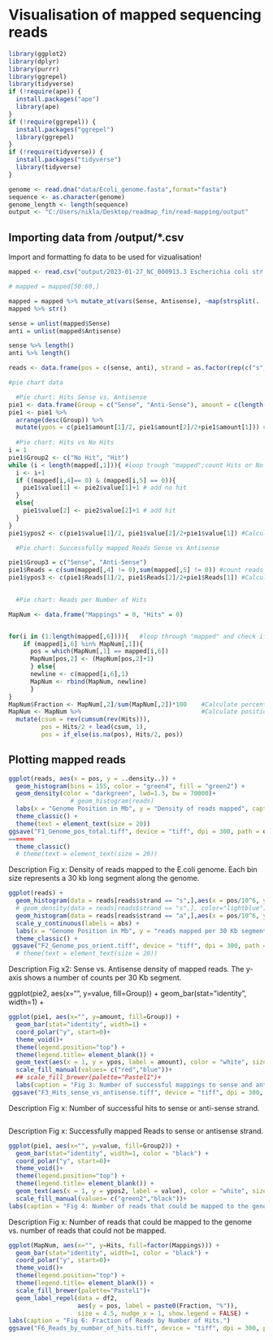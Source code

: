 # Visualisation of mapped sequencing reads

```R

library(ggplot2)
library(dplyr)
library(purrr)
library(ggrepel)
library(tidyverse)
if (!require(ape)) {
  install.packages("ape")
  library(ape)
}
if (!require(ggrepel)) {
  install.packages("ggrepel")
  library(ggrepel)
}
if (!require(tidyverse)) {
  install.packages("tidyverse")
  library(tidyverse)
}
```

```R
genome <- read.dna("data/Ecoli_genome.fasta",format="fasta")
sequence <- as.character(genome)
genome_length <- length(sequence)
output <- "C:/Users/nikla/Desktop/readmap_fin/read-mapping/output"
```

## Importing data from /output/*.csv
Import and formatting fo data to be used for vizualisation!
```R
mapped <- read.csv("output/2023-01-27_NC_000913.3 Escherichia coli str. K-12 substr. MG1655, complete genome.csv",sep = ";")

# mapped = mapped[50:60,]

mapped = mapped %>% mutate_at(vars(Sense, Antisense), ~map(strsplit(. ,split=","), ~map_int(.x, as.integer)))
mapped %>% str()

sense = unlist(mapped$Sense)
anti = unlist(mapped$Antisense)

sense %>% length()
anti %>% length()

reads <- data.frame(pos = c(sense, anti), strand = as.factor(rep(c("s","a"),times = c(length(sense),length(anti)))))

#pie chart data

  #Pie chart: Hits Sense vs. Antisense 
pie1 <- data.frame(Group = c("Sense", "Anti-Sense"), amount = c(length(sense),length(anti)))
pie1 <- pie1 %>%
  arrange(desc(Group)) %>%
  mutate(ypos = c(pie1$amount[1]/2, pie1$amount[2]/2+pie1$amount[1])) #Calculate positions for labeling Pie chart. 
  
  #Pie chart: Hits vs No Hits
i = 1
pie1$Group2 <- c("No Hit", "Hit")
while (i < length(mapped[,1])){ #loop trough "mapped";count Hits or No Hits
  i <- i+1
  if ((mapped[i,4]== 0) & (mapped[i,5] == 0)){
    pie1$value[1] <- pie2$value[1]+1 # add no hit
  }
  else{
    pie1$value[2] <- pie2$value[2]+1 # add hit
  }
}
pie1$ypos2 <- c(pie1$value[1]/2, pie1$value[2]/2+pie1$value[1]) #Calculate positions for labeling Pie chart. 

  #Pie chart: Successfully mapped Reads Sense vs Antisense

pie1$Group3 = c("Sense", "Anti-Sense")
pie1$Reads = c(sum(mapped[,4] != 0),sum(mapped[,5] != 0)) #count reads that have sense and antisense hits, store seperatley
pie1$ypos3 <- c(pie1$Reads[1]/2, pie1$Reads[2]/2+pie1$Reads[1]) #Calculate positions for labeling Pie chart. 
  

  #Pie chart: Reads per Number of Hits

MapNum <- data.frame("Mappings" = 0, "Hits" = 0)


for(i in (1:length(mapped[,6]))){   #loop through "mapped" and check if number of total hits already in MapNum; if so add one to Hits; if not, add add number of toatal hits to new line.
    if (mapped[i,6] %in% MapNum[,1]){
      pos = which(MapNum[,1] == mapped[i,6])
      MapNum[pos,2] <- (MapNum[pos,2]+1)
      } else{
      newline <- c(mapped[i,6],1)
      MapNum <- rbind(MapNum, newline)
      }
}
MapNum$Fraction <- MapNum[,2]/sum(MapNum[,2])*100    #Calculate percentage
MapNum <- MapNum %>%                                 #Calculate positions for labeling Pie chart. 
  mutate(csum = rev(cumsum(rev(Hits))), 
         pos = Hits/2 + lead(csum, 1),
         pos = if_else(is.na(pos), Hits/2, pos))


```

## Plotting mapped reads
```R

ggplot(reads, aes(x = pos, y = ..density..)) +
  geom_histogram(bins = 155, color = "green4", fill = "green2") + 
  geom_density(color = "darkgreen", lwd=1.3, bw = 70000)+
                 # geom_histogram(reads)
  labs(x = "Genome Position in Mb", y = "Density of reads mapped", caption = "Fig. 1: Density of the reads mapped to the E.coli genome.") +
  theme_classic() +
  theme(text = element_text(size = 20)) 
ggsave("F1_Genome_pos_total.tiff", device = "tiff", dpi = 300, path = output)
=======
  theme_classic()
  # theme(text = element_text(size = 20)) 
```
Description Fig x: Density of reads mapped to the E.coli genome. Each bin size represents a 30 kb long segment along the genome.

```R
ggplot(reads) +
  geom_histogram(data = reads[reads$strand == "s",],aes(x = pos/10^6, y = ..count..), bins = 155,color="lightblue",fill="blue") +
  # geom_density(data = reads[reads$strand == "s",], color="lightblue") +
  geom_histogram(data = reads[reads$strand == "a",],aes(x = pos/10^6, y = -..count..), bins = 155,color="orange",fill="red") +
  scale_y_continuous(labels = abs) + 
  labs(x = "Genome Position in Mb", y = "reads mapped per 30 Kb segment", caption = "Fig 2: Orientation of mapped Reads") +
  theme_classic() +
 ggsave("F2_Genome_pos_orient.tiff", device = "tiff", dpi = 300, path = output) 
  # theme(text = element_text(size = 20)) 
```
Description Fig x2: Sense vs. Antisense density of mapped reads. The y-axis shows a number of counts per 30 Kb segment. 

ggplot(pie2, aes(x="", y=value, fill=Group)) +
  geom_bar(stat="identity", width=1) +
```R
ggplot(pie1, aes(x="", y=amount, fill=Group)) +
  geom_bar(stat="identity", width=1) +
  coord_polar("y", start=0)+
  theme_void()+
  theme(legend.position="top") +
  theme(legend.title= element_blank()) +
  geom_text(aes(x = 1, y = ypos, label = amount), color = "white", size=5)+
  scale_fill_manual(values= c("red","blue"))+
  ## scale_fill_brewer(palette="Pastel1")+
  labs(caption = "Fig 3: Number of successful mappings to sense and anti-sense strand.") +
 ggsave("F3_Hits_sense_vs_antisense.tiff", device = "tiff", dpi = 300, path = output)
```
Description Fig x: Number of successful hits to sense or anti-sense strand.
```R
```
Description Fig x: Successfully mapped Reads to sense or antisense strand.
```R
ggplot(pie1, aes(x="", y=value, fill=Group2)) +
  geom_bar(stat="identity", width=1, color = "black") +
  coord_polar("y", start=0)+
  theme_void()+
  theme(legend.position="top") +
  theme(legend.title= element_blank()) +
  geom_text(aes(x = 1, y = ypos2, label = value), color = "white", size=5)+
  scale_fill_manual(values= c("green2","black"))+
labs(caption = "Fig 4: Number of reads that could be mapped to the genome vs. number of reads that could not be mapped.")
```

Description Fig x: Number of reads that could be mapped to the genome vs. number of reads that could not be mapped.
```R

ggplot(MapNum, aes(x="", y=Hits, fill=factor(Mappings))) +
  geom_bar(stat="identity", width=1, color = "black") +
  coord_polar("y", start=0)+
  theme_void()+
  theme(legend.position="top") +
  theme(legend.title= element_blank()) +
  scale_fill_brewer(palette="Pastel1")+
  geom_label_repel(data = df2,
                   aes(y = pos, label = paste0(Fraction, "%")),
                   size = 4.5, nudge_x = 1, show.legend = FALSE) +
labs(caption = "Fig 6: Fraction of Reads by Number of Hits.")
ggsave("F6_Reads_by_number_of_hits.tiff", device = "tiff", dpi = 300, path = output)
```
